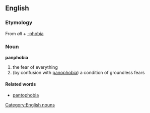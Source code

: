 == English ==
=== Etymology ===
{{etystub}}
From {{Gr.}} [[]] ''all'' + [[-phobia]]
=== Noun ===
[[Category:English nouns]]
'''panphobia'''
# the fear of everything
# (by confusion with [[panophobia]]) a condition of groundless fears
==== Related words ====
* [[pantophobia]]